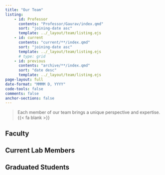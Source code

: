 ```yaml
---
title: "Our Team"
listing:
    - id: Professor
      contents: "Professor/Gaurav/index.qmd"
      sort: "joining-date asc"
      template: ../_layout/team/listing.ejs
    - id: current
      contents: "current/**/index.qmd"
      sort: "joining-date asc"
      template: ../_layout/team/listing.ejs
      # type: grid
    - id: previous
      contents: "archive/**/index.qmd"
      sort: "date desc"
      template: ../_layout/team/listing.ejs
page-layout: full
date-format: "MMMM D, YYYY"
code-tools: false
comments: false
anchor-sections: false
---
```


<!-- ::: {.callout-note appearance="simple"} -->

> Each member of our team brings a unique perspective and expertise. {{< fa blank >}}   

<!-- ::: -->
## Faculty
:::{#Professor}
:::

## Current Lab Members

:::{#current}
:::

## Graduated Students

:::{#previous}
:::
